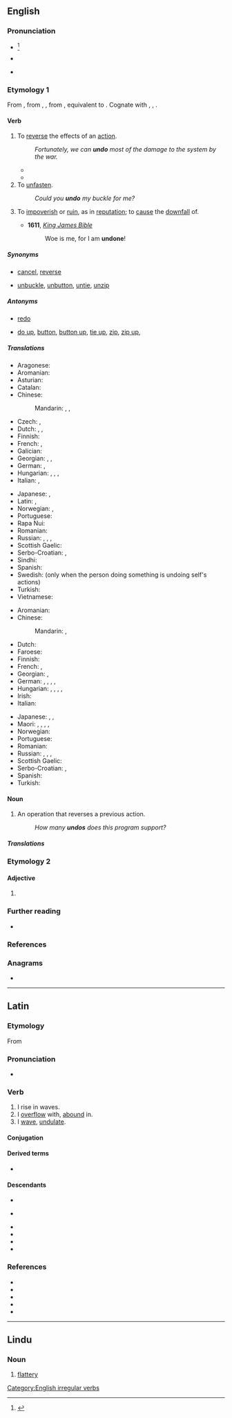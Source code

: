 {{also|-undo}}
==English==

===Pronunciation===
* {{a|US|UK}}<ref>{{R:OED Online}}</ref> {{IPA|/ʌnˈduː/|lang=en}}
* {{rhymes|uː|lang=en}}
* {{homophones|lang=en|undue}} {{qualifier|in [[Wikipedia:Yod-dropping|yod dropping]] dialects}}

===Etymology 1===
From {{inh|en|enm|undōn}}, from {{inh|en|ang|undōn}}, {{m|ang|ondōn|t=to undo; undo that which is open; close; release; absolve; abrogate; destroy}}, from {{inh|en|gem-pro|*andadōną|t=to undo}}, equivalent to {{prefix|en|un|do}}. Cognate with {{cog|fy|ûndwaan}}, {{m|fy|ûntdwaan|t=to undo; rid}}, {{cog|nl|ontdoen|t=to undo}}.

====Verb====
{{en-verb|undoes|undoing|undid|undone}}

# To [[reverse]] the effects of an [[action]].{{jump|reverse effects|a|s}}
#: ''Fortunately, we can '''undo''' most of the damage to the system by the war.''
#* {{quote-journal
|lang=en
|date=October 15, 2011
|author=Michael Da Silva
|title=Wigan 1 - 3 Bolton
|work=BBC Sport
|url=http://news.bbc.co.uk/sport2/hi/football/eng_prem/15226200.stm
|page=
|passage=But Wigan '''undid''' their good work by conceding an avoidable second goal deep into first-half injury time.}}
#* {{quote-web|lang=en|title=Thailand: Anti-military party leader faces sedition charges|date=2019-04-06|accessdate=2019-04-06|first=Caleb|last=Quinley|work=Al Jazeera|publisher=Al Jazeera|url=https://www.aljazeera.com/news/2019/04/thailand-anti-military-party-leader-faces-sedition-charges-190406052615231.html|location=Doha|passage=And judging by how well the progressive and youth-favoured party did, many observers suspect this latest round of legal charges are a response to Future Forward's commitment to '''undo''' the legacy of military rule and undertake democratic reforms.}}
# To [[unfasten]].{{jump|unfasten|a|s}}
#: ''Could you '''undo''' my buckle for me?''
# {{lb|en|figuratively}} To [[impoverish]] or [[ruin]], as in [[reputation]]; to [[cause]] the [[downfall]] of.
#* '''1611''', ''[[w:Authorized King James Version|King James Bible]]''
#*: Woe is me, for I am '''undone'''!

=====Synonyms=====
* {{jump|s|reverse effects|a}} [[cancel]], [[reverse]]
* {{jump|s|unfasten|a}} [[unbuckle]], [[unbutton]], [[untie]], [[unzip]]

=====Antonyms=====
* {{jump|s|reverse effects|s}} [[redo]]
* {{jump|a|unfasten|s}} [[do up]], [[button]], [[button up]], [[tie up]], [[zip]], [[zip up]],

=====Translations=====
{{trans-top|to reverse}}
* Aragonese: {{t|an|desfer}}
* Aromanian: {{t|rup|disfac}}
* Asturian: {{t|ast|desfacer}}
* Catalan: {{t+|ca|desfer}}
* Chinese:
*: Mandarin: {{t+|cmn|復原|sc=Hani}}, {{t+|cmn|复原|tr=fùyuán|sc=Hani}}, {{t|cmn|重做}}
* Czech: {{t|cs|odčinit}}, {{t|cs|navrátit}}
* Dutch: {{t|nl|ongedaan maken}}, {{t+|nl|tenietdoen}}, {{t+|nl|ontdoen}}
* Finnish: {{t+|fi|kumota}}
* French: {{t+|fr|annuler}}, {{t+|fr|défaire}}
* Galician: {{t|gl|desfacer}}
* Georgian: {{t|ka|გაუქმება|sc=Geor}}, {{t|ka|შებრუნება|sc=Geor}}, {{t|ka|ანულირება}}
* German: {{t|de|rückgängig machen}}, {{t|de|ungeschehen machen}}
* Hungarian: {{t+|hu|visszavon}}, {{t+|hu|visszaállít}}, {{t+|hu|helyreállít}}, {{t+|hu|jóvátesz}}
* Italian: {{t+|it|annullare}}, {{t+|it|disfare}}
{{trans-mid}}
* Japanese: {{t|ja|取り消す|tr=とりけす, torikesu|sc=Jpan}}, {{qualifier|computing}} {{t|ja|アンドゥ|tr=andu suru|alt=アンドゥする|sc=Jpan}}
* Latin: {{t|la|abrogo}}, {{t+|la|destruo}}
* Norwegian: {{t|no|rette opp}}, {{t+|no|angre}}
* Portuguese: {{t+|pt|desfazer}}
* Rapa Nui: {{t|rap|kume}}
* Romanian: {{t+|ro|desface}}
* Russian: {{t+|ru|отменя́ть|impf}}, {{t+|ru|отмени́ть|pf}}, {{t+|ru|возвраща́ть|impf}}, {{t+|ru|верну́ть|pf}}
* Scottish Gaelic: {{t|gd|neo-dhèan}}
* Serbo-Croatian: {{t+|sh|opovrgnuti}}, {{t|sh|revertirati}}
* Sindhi: {{t+|sd|اڻڪرڻ}}
* Spanish: {{t+|es|deshacer}}
* Swedish: {{t+|sv|ångra}} (only when the person doing something is undoing self's actions)
* Turkish: {{t+|tr|geri almak}}
* Vietnamese: {{t|vi|hoàn tác}}
{{trans-bottom}}

{{trans-top|to unfasten}}
* Aromanian: {{t|rup|disfac}}
* Chinese:
*: Mandarin: {{t+|cmn|解開|sc=Hani}}, {{t+|cmn|解开|tr=jiěkāi|sc=Hani}}
* Dutch: {{t+|nl|losmaken}}
* Faroese: {{t|fo|loysa}}
* Finnish: {{t+|fi|avata}}
* French: {{t+|fr|défaire}}, {{t+|fr|délier}}
* Georgian: {{t|ka|გახსნა}}, {{t|ka|შეხსნა}}
* German: {{t+|de|aufmachen}}, {{t+|de|öffnen}}, {{t|de|losmachen}}, {{t+|de|lösen}}, {{t|de|abschnallen}}
* Hungarian: {{t+|hu|kinyit}}, {{t+|hu|kigombol}}, {{t+|hu|kikapcsol}}, {{t+|hu|kiköt}}, {{t+|hu|kifűz}}
* Irish: {{t|ga|scaoil}}
* Italian: {{t+|it|slacciare}}
{{trans-mid}}
* Japanese: {{t+|ja|はずす|tr=hazusu|sc=Jpan}}, {{t+|ja|ほどく|tr=hodoku|sc=Jpan}}, {{t+|ja|解く|tr=とく, toku|sc=Jpan}}
* Maori: {{t|mi|wete}}, {{t|mi|wetewete}}, {{t|mi|wewete}}, {{t|mi|whakamatara}}, {{t|mi|maheno}}
* Norwegian: {{t+|no|løsne}}
* Portuguese: {{t+|pt|desatar}}
* Romanian: {{t+|ro|desface}}
* Russian: {{t+|ru|расстёгивать|impf}}, {{t+|ru|расстегну́ть|pf}}, {{t+|ru|развя́зывать|impf}}, {{t+|ru|развяза́ть|pf}}
* Scottish Gaelic: {{t|gd|fuasgail}}
* Serbo-Croatian: {{t+|sh|razvezati}} {{qualifier|what is tied}}, {{t+|sh|raskopčati|tr=what is buttoned up}} {{qualifier|what is buttoned up}}
* Spanish: {{t+|es|desatar}}
* Turkish: {{t+|tr|çözmek}}
{{trans-bottom}}

====Noun====
{{en-noun}}

# {{lb|en|computing}} An operation that reverses a previous action.
#: ''How many '''undos''' does this program support?''

=====Translations=====
{{trans-top|an operation that reverses a previous action}}
{{trans-mid}}
{{trans-bottom}}

===Etymology 2===

====Adjective====
{{head|en|adjective}}

# {{misspelling of|undue|lang=en}}

===Further reading===
* {{pedialite}}

===References===
<references/>

===Anagrams===
* {{anagrams|en|a=dnou|udon}}

[[Category:English irregular verbs]]

----

==Latin==

===Etymology===
From {{m|la|unda||a wave}}

===Pronunciation===
* {{la-IPA|undō}}

===Verb===
{{la-verb|undō|undāre|undāvī|undātum|conj=1}}

# I rise in waves.
# I [[overflow]] with, [[abound]] in.
# I [[wave]], [[undulate]].

====Conjugation====
{{la-conj-1st|und|undāv|undāt}}

====Derived terms====
* {{l|la|redundō}}

====Descendants====
* {{desc|rup|undedz|undedz, undari}}
* {{desc|en|undate}} {{q|borrowed}}
* {{desc|it|ondare}}
* {{desc|pt|undar}}
* {{desc|ro|unda|unda, undare}}
* {{desc|es|ondear}}

===References===
* {{R:L&S}}
* {{R:Elementary Lewis}}
* {{R:Gaffiot}}
* {{R:M&A}}
* {{R:Century 1911|redound}}

----

==Lindu==

===Noun===
{{head|klw|noun}}

# [[flattery]]